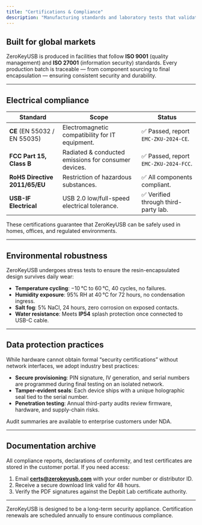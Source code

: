 ```yaml
---
title: "Certifications & Compliance"
description: "Manufacturing standards and laboratory tests that validate ZeroKeyUSB for everyday and professional use."
---
```


## Built for global markets

ZeroKeyUSB is produced in facilities that follow **ISO 9001** (quality management) and **ISO 27001** (information security) standards.
Every production batch is traceable — from component sourcing to final encapsulation — ensuring consistent security and durability.

---

## Electrical compliance

| Standard | Scope | Status |
| -------- | ----- | ------ |
| **CE** (EN 55032 / EN 55035) | Electromagnetic compatibility for IT equipment. | ✅ Passed, report `EMC-ZKU-2024-CE`. |
| **FCC Part 15, Class B** | Radiated & conducted emissions for consumer devices. | ✅ Passed, report `EMC-ZKU-2024-FCC`. |
| **RoHS Directive 2011/65/EU** | Restriction of hazardous substances. | ✅ All components compliant. |
| **USB-IF Electrical** | USB 2.0 low/full-speed electrical tolerance. | ✅ Verified through third-party lab. |

These certifications guarantee that ZeroKeyUSB can be safely used in homes, offices, and regulated environments.

---

## Environmental robustness

ZeroKeyUSB undergoes stress tests to ensure the resin-encapsulated design survives daily wear:

- **Temperature cycling**: −10 °C to 60 °C, 40 cycles, no failures.
- **Humidity exposure**: 95% RH at 40 °C for 72 hours, no condensation ingress.
- **Salt fog**: 5% NaCl, 24 hours, zero corrosion on exposed contacts.
- **Water resistance**: Meets **IP54** splash protection once connected to USB-C cable.

---

## Data protection practices

While hardware cannot obtain formal “security certifications” without network interfaces, we adopt industry best practices:

- **Secure provisioning**: PIN signature, IV generation, and serial numbers are programmed during final testing on an isolated network.
- **Tamper-evident seals**: Each device ships with a unique holographic seal tied to the serial number.
- **Penetration testing**: Annual third-party audits review firmware, hardware, and supply-chain risks.

Audit summaries are available to enterprise customers under NDA.

---

## Documentation archive

All compliance reports, declarations of conformity, and test certificates are stored in the customer portal.
If you need access:

1. Email **certs@zerokeyusb.com** with your order number or distributor ID.
2. Receive a secure download link valid for 48 hours.
3. Verify the PDF signatures against the Depbit Lab certificate authority.

---

<Note>
ZeroKeyUSB is designed to be a long-term security appliance. Certification renewals are scheduled annually to ensure continuous compliance.
</Note>
